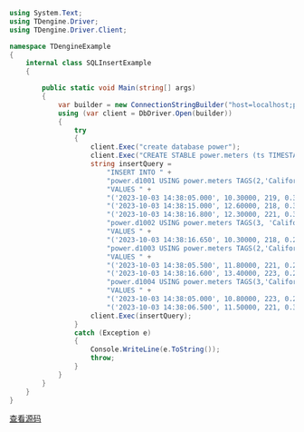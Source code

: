 ```csharp
using System.Text;
using TDengine.Driver;
using TDengine.Driver.Client;

namespace TDengineExample
{
    internal class SQLInsertExample
    {

        public static void Main(string[] args)
        {
            var builder = new ConnectionStringBuilder("host=localhost;port=6030;username=root;password=taosdata");
            using (var client = DbDriver.Open(builder))
            {
                try
                {
                    client.Exec("create database power");
                    client.Exec("CREATE STABLE power.meters (ts TIMESTAMP, current FLOAT, voltage INT, phase FLOAT) TAGS (groupId INT, location BINARY(24))");
                    string insertQuery =
                        "INSERT INTO " +
                        "power.d1001 USING power.meters TAGS(2,'California.SanFrancisco') " +
                        "VALUES " +
                        "('2023-10-03 14:38:05.000', 10.30000, 219, 0.31000) " +
                        "('2023-10-03 14:38:15.000', 12.60000, 218, 0.33000) " +
                        "('2023-10-03 14:38:16.800', 12.30000, 221, 0.31000) " +
                        "power.d1002 USING power.meters TAGS(3, 'California.SanFrancisco') " +
                        "VALUES " +
                        "('2023-10-03 14:38:16.650', 10.30000, 218, 0.25000) " +
                        "power.d1003 USING power.meters TAGS(2,'California.LosAngeles') " +
                        "VALUES " +
                        "('2023-10-03 14:38:05.500', 11.80000, 221, 0.28000) " +
                        "('2023-10-03 14:38:16.600', 13.40000, 223, 0.29000) " +
                        "power.d1004 USING power.meters TAGS(3,'California.LosAngeles') " +
                        "VALUES " +
                        "('2023-10-03 14:38:05.000', 10.80000, 223, 0.29000) " +
                        "('2023-10-03 14:38:06.500', 11.50000, 221, 0.35000)";
                    client.Exec(insertQuery);
                }
                catch (Exception e)
                {
                    Console.WriteLine(e.ToString());
                    throw;
                }
            }
        }
    }
}

```

[查看源码](https://github.com/taosdata/TDengine/blob/main/docs/examples/csharp/sqlInsert/Program.cs)
